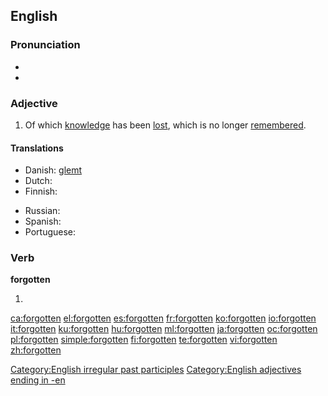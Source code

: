 ==English==

===Pronunciation===
* {{IPA|/'foɻgɒtən/}}
* {{audio|en-us-forgotten.ogg|Audio (US)}}

===Adjective===
{{en-adj}}

# Of which [[knowledge]] has been [[lost]], which is no longer [[remember]]ed.

====Translations====
{{trans-top|of which knowledge has been lost, which is no longer remembered}}
* Danish: [[glemt]]
* Dutch: {{t+|nl|vergeten}}
* Finnish: {{t-|fi|unohdettu}}
{{trans-mid}}
* Russian: {{t|ru|забытый|tr=zabýtyj|sc=Cyrl}}
* Spanish: {{t-|es|olvidado}}
* Portuguese: {{t-|pt|esquecido}}
{{trans-bottom}}

===Verb===
'''forgotten'''

# {{past participle of|[[forget]]}}

[[Category:English irregular past participles]]
[[Category:English adjectives ending in -en]]

[[ca:forgotten]]
[[el:forgotten]]
[[es:forgotten]]
[[fr:forgotten]]
[[ko:forgotten]]
[[io:forgotten]]
[[it:forgotten]]
[[ku:forgotten]]
[[hu:forgotten]]
[[ml:forgotten]]
[[ja:forgotten]]
[[oc:forgotten]]
[[pl:forgotten]]
[[simple:forgotten]]
[[fi:forgotten]]
[[te:forgotten]]
[[vi:forgotten]]
[[zh:forgotten]]